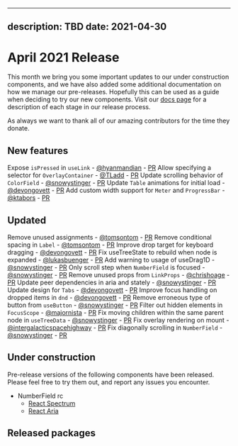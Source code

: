 <!-- Copyright 2020 Adobe. All rights reserved.
This file is licensed to you under the Apache License, Version 2.0 (the "License");
you may not use this file except in compliance with the License. You may obtain a copy
of the License at http://www.apache.org/licenses/LICENSE-2.0
Unless required by applicable law or agreed to in writing, software distributed under
the License is distributed on an "AS IS" BASIS, WITHOUT WARRANTIES OR REPRESENTATIONS
OF ANY KIND, either express or implied. See the License for the specific language
governing permissions and limitations under the License. -->


---
description: TBD
date: 2021-04-30
---

# April 2021 Release

This month we bring you some important updates to our under construction components, and we have also added some additional documentation on how we manage our pre-releases. Hopefully this can be used as a guide when deciding to try our new components. Visit our [docs page](https://react-spectrum.adobe.com/Support.html#pre-releases) for a description of each stage in our release process.

As always we want to thank all of our amazing contributors for the time they donate.

## New features
Expose `isPressed` in `useLink` - [@hyanmandian](https://github.com/hyanmandian) - [PR](https://github.com/adobe/react-spectrum/pull/1767)
Allow specifying a selector for `OverlayContainer` - [@TLadd](https://github.com/TLadd) - [PR](https://github.com/adobe/react-spectrum/pull/1013)
Update scrolling behavior of `ColorField` - [@snowystinger](https://github.com/snowystinger) - [PR](https://github.com/adobe/react-spectrum/pull/1654)
Update `Table` animations for initial load - [@devongovett](https://github.com/devongovett) - [PR](https://github.com/adobe/react-spectrum/pull/1789)
Add custom width support for `Meter` and `ProgressBar` - [@ktabors](https://github.com/ktabors) - [PR](https://github.com/adobe/react-spectrum/pull/1560)

## Updated
Remove unused assignments - [@tomsontom](https://github.com/tomsontom) - [PR](https://github.com/adobe/react-spectrum/pull/1745)
Remove conditional spacing in `Label` - [@tomsontom](https://github.com/tomsontom) - [PR](https://github.com/adobe/react-spectrum/pull/1733)
Improve drop target for keyboard dragging - [@devongovett](https://github.com/devongovett) - [PR](https://github.com/adobe/react-spectrum/pull/1735)
Fix useTreeState to rebuild when node is expanded - [@lukasbuenger](https://github.com/lukasbuenger) - [PR](https://github.com/adobe/react-spectrum/pull/1711)
Add warning to usage of useDrag1D - [@snowystinger](https://github.com/snowystinger) - [PR](https://github.com/adobe/react-spectrum/pull/1757)
Only scroll step when `NumberField` is focused - [@snowystinger](https://github.com/snowystinger) - [PR](https://github.com/adobe/react-spectrum/pull/1615)
Remove unused props from `LinkProps` - [@chrishoage](https://github.com/chrishoage) - [PR](https://github.com/adobe/react-spectrum/pull/1763)
Update peer dependencies in aria and stately - [@snowystinger](https://github.com/snowystinger) - [PR](https://github.com/adobe/react-spectrum/pull/1780)
Update design for `Tabs` - [@devongovett](https://github.com/devongovett) - [PR](https://github.com/adobe/react-spectrum/pull/1785)
Improve focus handling on dropped items in `dnd` - [@devongovett](https://github.com/devongovett) - [PR](https://github.com/adobe/react-spectrum/pull/1721)
Remove erroneous type of button from `useButton` - [@snowystinger](https://github.com/snowystinger) - [PR](https://github.com/adobe/react-spectrum/pull/1772)
Filter out hidden elements in `FocusScope` - [@majornista](https://github.com/majornista) - [PR](https://github.com/adobe/react-spectrum/pull/1493)
Fix moving children within the same parent node in `useTreeData` - [@snowystinger](https://github.com/snowystinger) - [PR](https://github.com/adobe/react-spectrum/pull/1465)
Fix overlay rendering on mount - [@intergalacticspacehighway](https://github.com/intergalacticspacehighway) - [PR](https://github.com/adobe/react-spectrum/pull/1695)
Fix diagonally scrolling in `NumberField` - [@snowystinger](https://github.com/snowystinger) - [PR](https://github.com/adobe/react-spectrum/pull/1802)


## Under construction

Pre-release versions of the following components have been released. Please feel free to try them out, and report any issues you encounter.


- NumberField rc
  - [React Spectrum](https://react-spectrum.adobe.com/react-spectrum/NumberField.html)
  - [React Aria](https://react-spectrum.adobe.com/react-aria/useNumberField.html)


## Released packages
```

```

